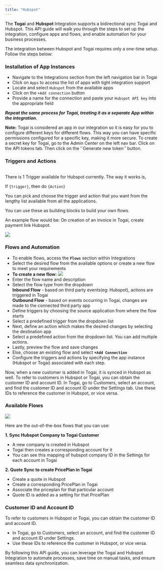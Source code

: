 ```yaml
---
title: "Hubspot"
---
```


The **Togai** and **Hubspot** Integration supports a bidirectional sync  Togai and Hubspot. This API guide will walk you through the steps to set up the integration, configure apps and flows, and enable automation for your business processes.

The integration between Hubspot and Togai requires only a one-time setup. Follow the steps below:

###  Installation of App Instances  
[](#installation-of-app-instances)  
   * Navigate to the Integrations section from the left navigation bar in Togai  
   * Click on `Apps` to access the list of apps with tight integration support  
   * Locate and select `Hubspot` from the available apps  
   * Click on the `+Add connection` button  
   * Provide a name for the connection and paste your `Hubspot API key` into the appropriate field

**_Repeat the same process for Togai, treating it as a separate App within the integration._**

  
**Note:** Togai is considered an app in our integration so it is easy for you to configure different keys for different flows. This way you can have specific permissions configured for a specific key, making it more secure. To create a secret key for Togai, go to the Admin Center on the left nav bar. Click on the API tokens tab. Then click on the ‘\`Generate new token\`’ button.
###  Triggers and Actions
[](#triggers-and-actions)  
There is 1 Trigger available for Hubspot currently. The way it works is,

If `{trigger}`, then do `{Action}`

You can pick and choose the trigger and action that you want from the lengthy list available from all the applications. 

You can use these as building blocks to build your own flows.

An example flow would be: On creation of an invoice in Togai, create payment link Hubspot. 

![](/docs/integrations/images/hubspot-actions.png) 
###  Flows and Automation
* To enable flows, access the **`Flows`** section within Integrations
* Select the desired flow from the available options or create a new flow to meet your requirements
* **To create a new flow:**
![](/docs/integrations/images/d3f89f5-image.png) 
* Enter the flow name and description
* Select the flow type from the dropdown  
**Inbound Flow** \- based on third party events(eg: Hubspot), actions are triggered in Togai  
**Outbound Flow** \- based on events occurring in Togai, changes are made to the connected third party app
* Define triggers by choosing the source application from where the flow starts
* Select a predefined trigger from the dropdown list
* Next, define an action which makes the desired changes by selecting the destination app
* Select a predefined action from the dropdown list. You can add multiple actions.
* Lastly, preview the flow and save changes
* Else, choose an existing flow and select **`+Add Connection`**
* Configure the triggers and actions by specifying the app instance (Hubspot or Togai) associated with each step.

Now, when a new customer is added in Togai, it is synced in Hubspot as well. To refer to customers in Hubspot or Togai, you can obtain the customer ID and account ID. In Togai, go to Customers, select an account, and find the customer ID and account ID under the Settings tab. Use these IDs to reference the customer in Hubspot, or vice versa.

###  Available Flows
![](/docs/integrations/images/hubspot-flows.png) 

Here are the out-of-the-box flows that you can use: 

**1\. Sync Hubspot Company to Togai Customer**

* A new company is created in Hubspot
* Togai then creates a corresponding account for it
* You can see this mapping of hubspot company ID in the Settings for each account in Togai

**2. Quote Sync to create PricePlan in Togai**

* Create a quote in Hubspot
* Create a corresponding PricePlan in Togai
* Associate the priceplan for that particular account
* Quote ID is added as a setting for that PricePlan

###  Customer ID and Account ID

To refer to customers in Hubspot or Togai, you can obtain the customer ID and account ID.

* In Togai, go to Customers, select an account, and find the customer ID and account ID under Settings.
* Use these IDs to reference the customer in Hubspot, or vice versa.

By following this API guide, you can leverage the Togai and Hubspot Integration to automate processes, save time on manual tasks, and ensure seamless data synchronization.